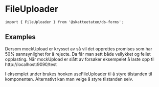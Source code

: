 
<Meta of={FileUploaderStories} />

# FileUploader

<Primary />

```tsx
import { FileUploader } from '@skatteetaten/ds-forms';
```

<Controls />

## Examples

Dersom mockUpload er krysset av så vil det opprettes promises som har 50% sannsynlighet for å rejecte. Da får man sett både vellykket og feilet opplasting. Når mockUpload er slått av forsøker eksempelet å laste opp til http://localhost:9090/test

I eksemplet under brukes hooken useFileUploader til å styre tilstanden til komponenten. Alternativt
kan man velge å styre tilstanden selv.

<Canvas of={FileUploaderStories.Examples} />
